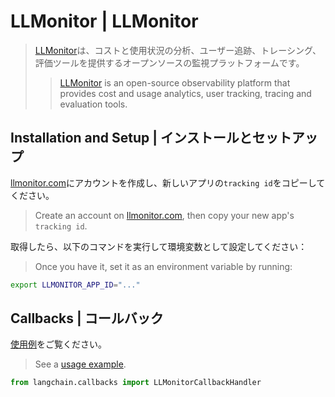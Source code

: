 # LLMonitor | LLMonitor

> [LLMonitor](https://llmonitor.com?utm_source=langchain\&utm_medium=py\&utm_campaign=docs)は、コストと使用状況の分析、ユーザー追跡、トレーシング、評価ツールを提供するオープンソースの監視プラットフォームです。
>
> > [LLMonitor](https://llmonitor.com?utm_source=langchain\&utm_medium=py\&utm_campaign=docs) is an open-source observability platform that provides cost and usage analytics, user tracking, tracing and evaluation tools.

## Installation and Setup | インストールとセットアップ

[llmonitor.com](https://llmonitor.com?utm_source=langchain\&utm_medium=py\&utm_campaign=docs)にアカウントを作成し、新しいアプリの`tracking id`をコピーしてください。

> Create an account on [llmonitor.com](https://llmonitor.com?utm_source=langchain\&utm_medium=py\&utm_campaign=docs), then copy your new app's `tracking id`.

取得したら、以下のコマンドを実行して環境変数として設定してください：

> Once you have it, set it as an environment variable by running:

```bash
export LLMONITOR_APP_ID="..."
```

## Callbacks | コールバック

[使用例](/docs/integrations/callbacks/llmonitor)をご覧ください。

> See a [usage example](/docs/integrations/callbacks/llmonitor).

```python
from langchain.callbacks import LLMonitorCallbackHandler
```
